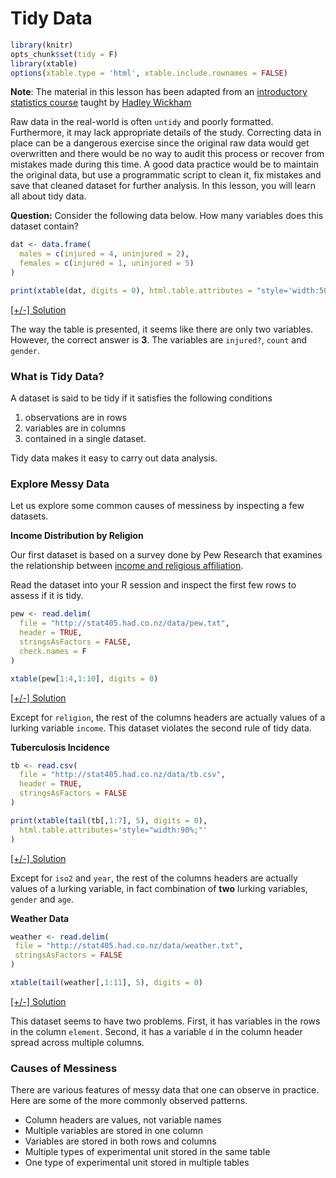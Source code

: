 # Tidy Data

```r
library(knitr)
opts_chunk$set(tidy = F)
library(xtable)
options(xtable.type = 'html', xtable.include.rownames = FALSE)
```

__Note__: The material in this lesson has been adapted from an [introductory statistics course](http://stat405.had.co.nz/) taught by [Hadley Wickham](http://github.com/hadley)

Raw data in the real-world is often `untidy` and poorly formatted. Furthermore, it may lack appropriate details of the study. Correcting data in place can be a dangerous exercise since the original raw data would get overwritten and there would be no way to audit this process or recover from mistakes made during this time. A good data practice would be to maintain the original data, but use a programmatic script to clean it, fix mistakes and save that cleaned dataset for further analysis. In this lesson, you will learn all about tidy data.


__Question:__ Consider the following data below. How many variables does this dataset contain?

```r
dat <- data.frame(
  males = c(injured = 4, uninjured = 2), 
  females = c(injured = 1, uninjured = 5)
)
```

```r

print(xtable(dat, digits = 0), html.table.attributes = "style='width:50%;'")
```

<a href="javascript:expandcollapse('solution1')">
   [+/-] Solution
 </a><br>

<span class='posthidden' id='solution1'>
The way the table is presented, it seems like there are only two variables. However, the correct answer is __3__. The variables are `injured?`, `count` and `gender`. 
</span>

### What is Tidy Data?

A dataset is said to be tidy if it satisfies the following conditions

1. observations are in rows
2. variables are in columns
3. contained in a single dataset.

Tidy data makes it easy to carry out data analysis.

### Explore Messy Data

Let us explore some common causes of messiness by inspecting a few datasets. 

__Income Distribution by Religion__


Our first dataset is based on a survey done by Pew Research that examines the relationship between [income and religious affiliation](http://www.pewforum.org/2009/01/30/income-distribution-within-us-religious-groups/). 

Read the dataset into your R session and inspect the first few rows to assess if it is tidy.

```r
pew <- read.delim(
  file = "http://stat405.had.co.nz/data/pew.txt",
  header = TRUE,
  stringsAsFactors = FALSE,
  check.names = F
)
```

```r
xtable(pew[1:4,1:10], digits = 0)
```

<a href="javascript:expandcollapse('solution1')">
   [+/-] Solution
 </a><br>

<span class='posthidden' id='solution1'>
Except for `religion`, the rest of the columns headers are actually values of a lurking variable `income`. This dataset violates the second rule of tidy data.
</span>

__Tuberculosis Incidence__

```r
tb <- read.csv(
  file = "http://stat405.had.co.nz/data/tb.csv",
  header = TRUE, 
  stringsAsFactors = FALSE
)
```


```r
print(xtable(tail(tb[,1:7], 5), digits = 0), 
  html.table.attributes='style="width:90%;"'
)
```

<a href="javascript:expandcollapse('solution2')">
   [+/-] Solution
 </a><br>

<span class='posthidden' id='solution2'>
Except for `iso2` and `year`, the rest of the columns headers are actually values of a lurking variable, in fact combination of __two__ lurking variables, `gender` and `age`.
</span>

__Weather Data__

```r
weather <- read.delim(
 file = "http://stat405.had.co.nz/data/weather.txt",
 stringsAsFactors = FALSE
)
```

```r
xtable(tail(weather[,1:11], 5), digits = 0)  
```


<a href="javascript:expandcollapse('solution3')">
   [+/-] Solution
</a><br>

<span class='posthidden' id='solution3'>
This dataset seems to have two problems. First, it has variables in the rows in the column `element`. Second, it has a variable `d` in the column header spread across multiple columns.
</span>


### Causes of Messiness

There are various features of messy data that one can observe in practice. Here are some of the more commonly observed patterns.

- Column headers are values, not variable names 
- Multiple variables are stored in one column 
- Variables are stored in both rows and columns 
- Multiple types of experimental unit stored in the same table 
- One type of experimental unit stored in  multiple tables
